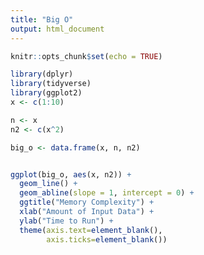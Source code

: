 ```yaml
---
title: "Big O"
output: html_document
---
```


```r
knitr::opts_chunk$set(echo = TRUE)
```

```r

library(dplyr)
library(tidyverse)
library(ggplot2)
x <- c(1:10)

n <- x
n2 <- c(x^2)

big_o <- data.frame(x, n, n2) 


ggplot(big_o, aes(x, n2)) +
  geom_line() +
  geom_abline(slope = 1, intercept = 0) +
  ggtitle("Memory Complexity") +
  xlab("Amount of Input Data") +
  ylab("Time to Run") +
  theme(axis.text=element_blank(),
        axis.ticks=element_blank())
```

